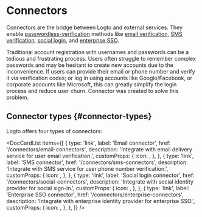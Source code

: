 
# Connectors

Connectors are the bridge between Logto and external services. They enable [passwordless-verification](https://auth.wiki/passwordless) methods like [email verification](/end-user-flows/sign-up-and-sign-in/sign-in), [SMS verification](/end-user-flows/sign-up-and-sign-in/sign-in), [social login](/end-user-flows/sign-up-and-sign-in/social-sign-in), and [enterprise SSO](/end-user-flows/enterprise-sso).

Traditional account registration with usernames and passwords can be a tedious and frustrating process. Users often struggle to remember complex passwords and may be hesitant to create new accounts due to the inconvenience. If users can provide their email or phone number and verify it via verification codes; or log in using accounts like Google/Facebook, or corporate accounts like Microsoft, this can greatly simplify the login process and reduce user churn. Connector was created to solve this problem.

## Connector types \{#connector-types}

Logto offers four types of connectors:

<DocCardList
  items={[
    {
      type: 'link',
      label: 'Email connector',
      href: '/connectors/email-connectors',
      description: 'Integrate with email delivery service for user email verification.',
      customProps: {
        icon: <Email />,
      },
    },
    {
      type: 'link',
      label: 'SMS connector',
      href: '/connectors/sms-connectors',
      description: 'Integrate with SMS service for user phone number verification.',
      customProps: {
        icon: <Mobile />,
      },
    },
    {
      type: 'link',
      label: 'Social login connector',
      href: '/connectors/social-connectors',
      description: 'Integrate with social identity provider for social sign-in.',
      customProps: {
        icon: <Social />,
      },
    },
    {
      type: 'link',
      label: 'Enterprise SSO connector',
      href: '/connectors/enterprise-connectors',
      description: 'Integrate with enterprise identity provider for enterprise SSO.',
      customProps: {
        icon: <Enterprise />,
      },
    },
  ]}
/>
